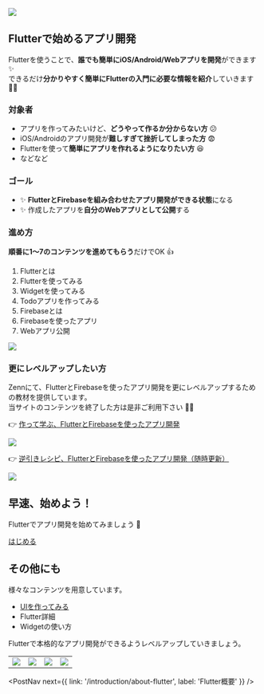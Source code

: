 
![](banner.png)

## Flutterで始めるアプリ開発

Flutterを使うことで、**誰でも簡単にiOS/Android/Webアプリを開発**ができます ✨  
できるだけ**分かりやすく簡単にFlutterの入門に必要な情報を紹介**していきます 💪💪


### 対象者

- アプリを作ってみたいけど、**どうやって作るか分からない方** 😕
- iOS/Androidのアプリ開発が**難しすぎて挫折してしまった方** 😨
- Flutterを使って**簡単にアプリを作れるようになりたい方** 😆
- などなど


### ゴール

- ✨ **FlutterとFirebaseを組み合わせたアプリ開発ができる状態**になる
- ✨ 作成したアプリを**自分のWebアプリとして公開**する


### 進め方

**順番に1〜7のコンテンツを進めてもらう**だけでOK 👍

1. Flutterとは
1. Flutterを使ってみる
1. Widgetを使ってみる
1. Todoアプリを作ってみる
1. Firebaseとは
1. Firebaseを使ったアプリ
1. Webアプリ公開

![](../../../docs/images/flutter-study-steps.svg)


### 更にレベルアップしたい方

Zennにて、FlutterとFirebaseを使ったアプリ開発を更にレベルアップするための教材を提供しています。  
当サイトのコンテンツを終了した方は是非ご利用下さい 🙇‍♂️

👉 [作って学ぶ、FlutterとFirebaseを使ったアプリ開発](https://zenn.dev/umatoma/books/1f4cb2404f3fa9)

<p style="max-width: 160px;">
    <a href="https://zenn.dev/umatoma/books/1f4cb2404f3fa9">
        <img src="/banner/book_banner.png" />
    </a>
</p>

👉 [逆引きレシピ、FlutterとFirebaseを使ったアプリ開発（随時更新）](https://zenn.dev/umatoma/books/e4590a04895a67)

<p style="max-width: 160px;">
    <a href="https://zenn.dev/umatoma/books/e4590a04895a67">
        <img src="/banner/book_recipe_banner.png" />
    </a>
</p>


## 早速、始めよう！

Flutterでアプリ開発を始めてみましょう 🚀

<div style={{ textAlign: 'center' }}>
    <a className="btn-start" href="/introduction/about-flutter">はじめる</a>
</div>

## その他にも

様々なコンテンツを用意しています。

- [UIを作ってみる](/create-ui/top)
- Flutter詳細
- Widgetの使い方

Flutterで本格的なアプリ開発ができるようレベルアップしていきましょう。

<table className="ui-list-table">
    <tbody>
        <tr>
            <td width="25%">
                <a href="/create-ui/admin-mobile">
                    <img src="../../../docs/images/create-ui/admin-mobile.png" />
                </a>
            </td>
            <td width="25%">
                <a href="/create-ui/sign-in-sign-up">
                    <img src="../../../docs/images/create-ui/sign-in-sign-up.png" />
                </a>
            </td>
            <td width="25%">
                <a href="/create-ui/battery-optimizer">
                    <img src="../../../docs/images/create-ui/battery-optimizer.png" />
                </a>
            </td>
            <td width="25%">
                <a href="/create-ui/flight-booking">
                    <img src="../../../docs/images/create-ui/flight-booking.png" />
                </a>
            </td>
        </tr>
    </tbody>
</table>



<PostNav next={{ link: '/introduction/about-flutter', label: 'Flutter概要' }} />
